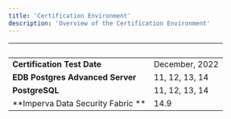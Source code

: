 ```yaml
---
title: 'Certification Environment'
description: 'Overview of the Certification Environment'
---
```


|  &nbsp;    | &nbsp; |
| ----------- | ----------- |
| **Certification Test Date**      |   December, 2022    |
| **EDB Postgres Advanced Server**  |  11, 12, 13, 14    |
| **PostgreSQL**  |  11, 12, 13, 14    |
| **Imperva Data Security Fabric **  |   14.9   |